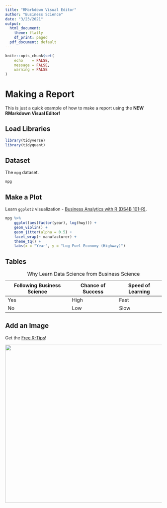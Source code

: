 ```yaml
---
title: "RMarkdown Visual Editor"
author: "Business Science"
date: "3/23/2021"
output:
  html_document:
    theme: flatly
    df_print: paged
  pdf_document: default
---
```


```r
knitr::opts_chunk$set(
    echo    = FALSE,
    message = FALSE, 
    warning = FALSE
)
```

# Making a Report

This is just a quick example of how to make a report using the **NEW RMarkdown Visual Editor!**

## Load Libraries

```r
library(tidyverse)
library(tidyquant)
```

## Dataset

The `mpg` dataset.

```r
mpg
```

## Make a Plot

Learn `ggplot2` visualization - [Business Analytics with R (DS4B 101-R)](https://university.business-science.io/p/ds4b-101-r-business-analysis-r).

```r
mpg %>%
    ggplot(aes(factor(year), log(hwy))) +
    geom_violin() +
    geom_jitter(alpha = 0.5) +
    facet_wrap(~ manufacturer) +
    theme_tq() +
    labs(x = "Year", y = "Log Fuel Economy (Highway)")

```

## Tables

| Following Business Science | Chance of Success | Speed of Learning |
|----------------------------|-------------------|-------------------|
| Yes                        | High              | Fast              |
| No                         | Low               | Slow              |

: Why Learn Data Science from Business Science

\newpage

## Add an Image

Get the [Free R-Tips](https://mailchi.mp/business-science/r-tips-newsletter)!

![](images/tues_r_tips.jpg){width="508"}
